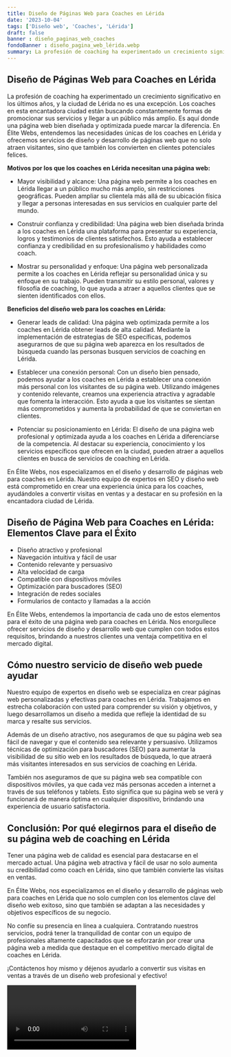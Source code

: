 ```yaml
---
title: Diseño de Páginas Web para Coaches en Lérida
date: '2023-10-04'
tags: ['Diseño web', 'Coaches', 'Lérida']
draft: false
banner : diseño_paginas_web_coaches
fondoBanner : diseño_pagina_web_lérida.webp
summary: La profesión de coaching ha experimentado un crecimiento significativo en los últimos años, y la ciudad de Lérida no es una excepción. Los coaches en esta encantadora ciudad están buscando constantemente formas de promocionar sus servicios y llegar a un público más amplio. Es aquí donde una página web bien diseñada y optimizada puede marcar la diferencia. En Élite Webs, entendemos las necesidades únicas de los coaches en Lérida y ofrecemos servicios de diseño y desarrollo de páginas web que no solo atraen visitantes, sino que también los convierten en clientes potenciales felices.
---
```


## Diseño de Páginas Web para Coaches en Lérida

La profesión de coaching ha experimentado un crecimiento significativo en los últimos años, y la ciudad de Lérida no es una excepción. Los coaches en esta encantadora ciudad están buscando constantemente formas de promocionar sus servicios y llegar a un público más amplio. Es aquí donde una página web bien diseñada y optimizada puede marcar la diferencia. En Élite Webs, entendemos las necesidades únicas de los coaches en Lérida y ofrecemos servicios de diseño y desarrollo de páginas web que no solo atraen visitantes, sino que también los convierten en clientes potenciales felices.

**Motivos por los que los coaches en Lérida necesitan una página web:**

- Mayor visibilidad y alcance: Una página web permite a los coaches en Lérida llegar a un público mucho más amplio, sin restricciones geográficas. Pueden ampliar su clientela más allá de su ubicación física y llegar a personas interesadas en sus servicios en cualquier parte del mundo.

- Construir confianza y credibilidad: Una página web bien diseñada brinda a los coaches en Lérida una plataforma para presentar su experiencia, logros y testimonios de clientes satisfechos. Esto ayuda a establecer confianza y credibilidad en su profesionalismo y habilidades como coach.

- Mostrar su personalidad y enfoque: Una página web personalizada permite a los coaches en Lérida reflejar su personalidad única y su enfoque en su trabajo. Pueden transmitir su estilo personal, valores y filosofía de coaching, lo que ayuda a atraer a aquellos clientes que se sienten identificados con ellos.

**Beneficios del diseño web para los coaches en Lérida:**

- Generar leads de calidad: Una página web optimizada permite a los coaches en Lérida obtener leads de alta calidad. Mediante la implementación de estrategias de SEO específicas, podemos asegurarnos de que su página web aparezca en los resultados de búsqueda cuando las personas busquen servicios de coaching en Lérida.

- Establecer una conexión personal: Con un diseño bien pensado, podemos ayudar a los coaches en Lérida a establecer una conexión más personal con los visitantes de su página web. Utilizando imágenes y contenido relevante, creamos una experiencia atractiva y agradable que fomenta la interacción. Esto ayuda a que los visitantes se sientan más comprometidos y aumenta la probabilidad de que se conviertan en clientes.

- Potenciar su posicionamiento en Lérida: El diseño de una página web profesional y optimizada ayuda a los coaches en Lérida a diferenciarse de la competencia. Al destacar su experiencia, conocimiento y los servicios específicos que ofrecen en la ciudad, pueden atraer a aquellos clientes en busca de servicios de coaching en Lérida.

En Élite Webs, nos especializamos en el diseño y desarrollo de páginas web para coaches en Lérida. Nuestro equipo de expertos en SEO y diseño web está comprometido en crear una experiencia única para los coaches, ayudándoles a convertir visitas en ventas y a destacar en su profesión en la encantadora ciudad de Lérida.

<GifSeo />

<Cta />

## Diseño de Página Web para Coaches en Lérida: Elementos Clave para el Éxito

- Diseño atractivo y profesional
- Navegación intuitiva y fácil de usar
- Contenido relevante y persuasivo
- Alta velocidad de carga
- Compatible con dispositivos móviles
- Optimización para buscadores (SEO)
- Integración de redes sociales
- Formularios de contacto y llamadas a la acción

En Élite Webs, entendemos la importancia de cada uno de estos elementos para el éxito de una página web para coaches en Lérida. Nos enorgullece ofrecer servicios de diseño y desarrollo web que cumplen con todos estos requisitos, brindando a nuestros clientes una ventaja competitiva en el mercado digital.

## Cómo nuestro servicio de diseño web puede ayudar

Nuestro equipo de expertos en diseño web se especializa en crear páginas web personalizadas y efectivas para coaches en Lérida. Trabajamos en estrecha colaboración con usted para comprender su visión y objetivos, y luego desarrollamos un diseño a medida que refleje la identidad de su marca y resalte sus servicios.

Además de un diseño atractivo, nos aseguramos de que su página web sea fácil de navegar y que el contenido sea relevante y persuasivo. Utilizamos técnicas de optimización para buscadores (SEO) para aumentar la visibilidad de su sitio web en los resultados de búsqueda, lo que atraerá más visitantes interesados en sus servicios de coaching en Lérida.

También nos aseguramos de que su página web sea compatible con dispositivos móviles, ya que cada vez más personas acceden a internet a través de sus teléfonos y tablets. Esto significa que su página web se verá y funcionará de manera óptima en cualquier dispositivo, brindando una experiencia de usuario satisfactoria.

## Conclusión: Por qué elegirnos para el diseño de su página web de coaching en Lérida

Tener una página web de calidad es esencial para destacarse en el mercado actual. Una página web atractiva y fácil de usar no solo aumenta su credibilidad como coach en Lérida, sino que también convierte las visitas en ventas.

En Élite Webs, nos especializamos en el diseño y desarrollo de páginas web para coaches en Lérida que no solo cumplen con los elementos clave del diseño web exitoso, sino que también se adaptan a las necesidades y objetivos específicos de su negocio.

No confíe su presencia en línea a cualquiera. Contratando nuestros servicios, podrá tener la tranquilidad de contar con un equipo de profesionales altamente capacitados que se esforzarán por crear una página web a medida que destaque en el competitivo mercado digital de coaches en Lérida.

¡Contáctenos hoy mismo y déjenos ayudarlo a convertir sus visitas en ventas a través de un diseño web profesional y efectivo!

<Video />

<CtaBot job='Coaches' city='Lérida'/>

<Gmaps query='Lérida+españa+maps' />
